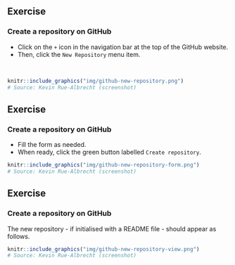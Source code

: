 ## Exercise

### Create a repository on <i class="fab fa-github"></i> GitHub

- Click on the `+` icon in the navigation bar at the top of the <i class="fab fa-github"></i> GitHub website.
- Then,  click the `New Repository` menu item.

<br/>

```r
knitr::include_graphics("img/github-new-repository.png")
# Source: Kevin Rue-Albrecht (screenshot)
```

## Exercise

### Create a repository on <i class="fab fa-github"></i> GitHub

- Fill the form as needed.
- When ready, click the green button labelled `Create repository`.

```r
knitr::include_graphics("img/github-new-repository-form.png")
# Source: Kevin Rue-Albrecht (screenshot)
```

## Exercise

### Create a repository on <i class="fab fa-github"></i> GitHub

The new repository - if initialised with a README file - should appear as follows.

```r
knitr::include_graphics("img/github-new-repository-view.png")
# Source: Kevin Rue-Albrecht (screenshot)
```
